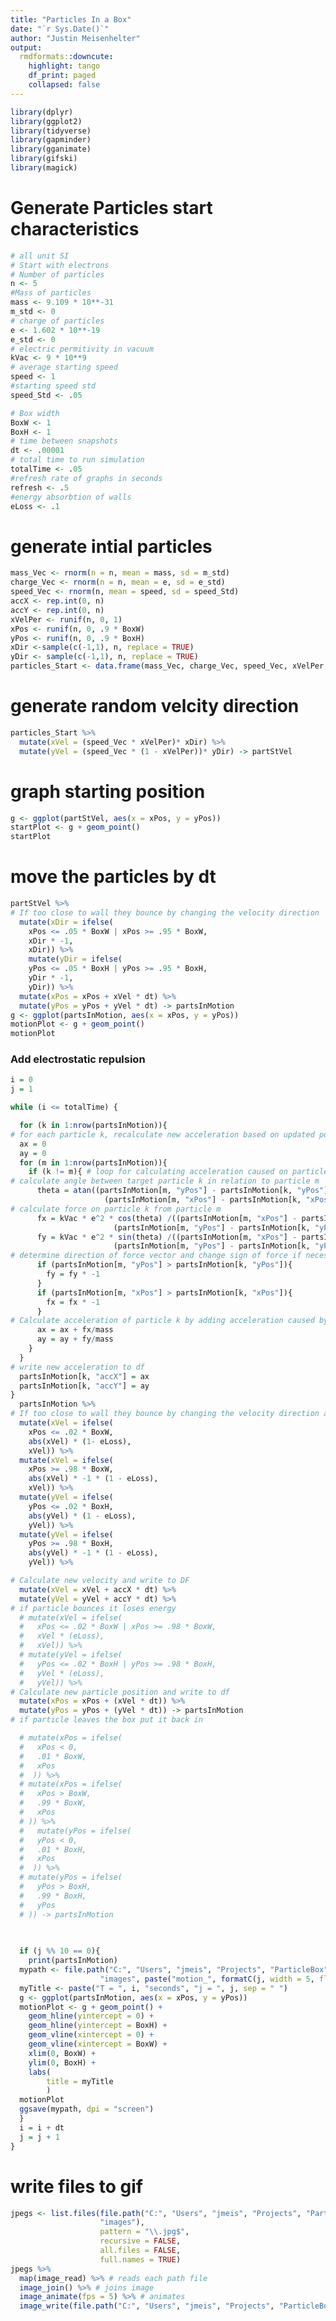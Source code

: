 ```yaml
---
title: "Particles In a Box"
date: "`r Sys.Date()`"
author: "Justin Meisenhelter"
output: 
  rmdformats::downcute:
    highlight: tango
    df_print: paged
    collapsed: false
---
```

```r
library(dplyr)
library(ggplot2)
library(tidyverse)
library(gapminder)
library(gganimate)
library(gifski)
library(magick)
```


# Generate Particles start characteristics
```r

# all unit SI
# Start with electrons
# Number of particles
n <- 5
#Mass of particles
mass <- 9.109 * 10**-31
m_std <- 0
# charge of particles
e <- 1.602 * 10**-19
e_std <- 0
# electric permitivity in vacuum
kVac <- 9 * 10**9
# average starting speed
speed <- 1
#starting speed std
speed_Std <- .05

# Box width
BoxW <- 1
BoxH <- 1
# time between snapshots
dt <- .00001
# total time to run simulation
totalTime <- .05
#refresh rate of graphs in seconds
refresh <- .5
#energy absorbtion of walls
eLoss <- .1

```
 
# generate intial particles
```r
mass_Vec <- rnorm(n = n, mean = mass, sd = m_std)
charge_Vec <- rnorm(n = n, mean = e, sd = e_std)
speed_Vec <- rnorm(n, mean = speed, sd = speed_Std)
accX <- rep.int(0, n)
accY <- rep.int(0, n)
xVelPer <- runif(n, 0, 1)
xPos <- runif(n, 0, .9 * BoxW)
yPos <- runif(n, 0, .9 * BoxH)
xDir <-sample(c(-1,1), n, replace = TRUE)
yDir <- sample(c(-1,1), n, replace = TRUE)
particles_Start <- data.frame(mass_Vec, charge_Vec, speed_Vec, xVelPer, xPos, yPos, xDir, yDir, accY, accX)
```
# generate random velcity direction
```r
particles_Start %>%
  mutate(xVel = (speed_Vec * xVelPer)* xDir) %>%
  mutate(yVel = (speed_Vec * (1 - xVelPer))* yDir) -> partStVel

```
# graph starting position
```r
g <- ggplot(partStVel, aes(x = xPos, y = yPos))
startPlot <- g + geom_point()
startPlot
```
# move the particles by dt
```r
partStVel %>%
# If too close to wall they bounce by changing the velocity direction
  mutate(xDir = ifelse(
    xPos <= .05 * BoxW | xPos >= .95 * BoxW, 
    xDir * -1,
    xDir)) %>%
    mutate(yDir = ifelse(
    yPos <= .05 * BoxH | yPos >= .95 * BoxH, 
    yDir * -1,
    yDir)) %>%
  mutate(xPos = xPos + xVel * dt) %>%
  mutate(yPos = yPos + yVel * dt) -> partsInMotion
g <- ggplot(partsInMotion, aes(x = xPos, y = yPos))
motionPlot <- g + geom_point()
motionPlot
```
### Add electrostatic repulsion
```r
i = 0
j = 1

while (i <= totalTime) {

  for (k in 1:nrow(partsInMotion)){
# for each particle k, recalculate new acceleration based on updated position
  ax = 0
  ay = 0
  for (m in 1:nrow(partsInMotion)){
    if (k != m){ # loop for calculating acceleration caused on particle k from particle m
# calculate angle between target particle k in relation to particle m
      theta = atan((partsInMotion[m, "yPos"] - partsInMotion[k, "yPos"])/
                     (partsInMotion[m, "xPos"] - partsInMotion[k, "xPos"]))
# calculate force on particle k from particle m
      fx = kVac * e^2 * cos(theta) /((partsInMotion[m, "xPos"] - partsInMotion[k, "xPos"])^2 -
                       (partsInMotion[m, "yPos"] - partsInMotion[k, "yPos"])^2)
      fy = kVac * e^2 * sin(theta) /((partsInMotion[m, "xPos"] - partsInMotion[k, "xPos"])^2 -
                       (partsInMotion[m, "yPos"] - partsInMotion[k, "yPos"])^2)
# determine direction of force vector and change sign of force if necessary
      if (partsInMotion[m, "yPos"] > partsInMotion[k, "yPos"]){
        fy = fy * -1
      }
      if (partsInMotion[m, "xPos"] > partsInMotion[k, "xPos"]){
        fx = fx * -1
      }
# Calculate acceleration of particle k by adding acceleration caused by particle m
      ax = ax + fx/mass
      ay = ay + fy/mass
    }
  }
# write new acceleration to df
  partsInMotion[k, "accX"] = ax
  partsInMotion[k, "accY"] = ay
}
  partsInMotion %>%
# If too close to wall they bounce by changing the velocity direction and lose energy
  mutate(xVel = ifelse(
    xPos <= .02 * BoxW, 
    abs(xVel) * (1- eLoss),
    xVel)) %>%
  mutate(xVel = ifelse(
    xPos >= .98 * BoxW,
    abs(xVel) * -1 * (1 - eLoss),
    xVel)) %>%
  mutate(yVel = ifelse(
    yPos <= .02 * BoxH,
    abs(yVel) * (1 - eLoss),
    yVel)) %>%
  mutate(yVel = ifelse(
    yPos >= .98 * BoxH,
    abs(yVel) * -1 * (1 - eLoss),
    yVel)) %>%

# Calculate new velocity and write to DF
  mutate(xVel = xVel + accX * dt) %>%
  mutate(yVel = yVel + accY * dt) %>%
# if particle bounces it loses energy
  # mutate(xVel = ifelse(
  #   xPos <= .02 * BoxW | xPos >= .98 * BoxW,
  #   xVel * (eLoss),
  #   xVel)) %>%
  # mutate(yVel = ifelse(
  #   yPos <= .02 * BoxH | yPos >= .98 * BoxH,
  #   yVel * (eLoss),
  #   yVel)) %>%
# Calculate new particle position and write to df
  mutate(xPos = xPos + (xVel * dt)) %>%
  mutate(yPos = yPos + (yVel * dt)) -> partsInMotion
# if particle leaves the box put it back in

  # mutate(xPos = ifelse(
  #   xPos < 0,
  #   .01 * BoxW,
  #   xPos
  #  )) %>%
  # mutate(xPos = ifelse(
  #   xPos > BoxW,
  #   .99 * BoxW,
  #   xPos
  # )) %>%
  #   mutate(yPos = ifelse(
  #   yPos < 0,
  #   .01 * BoxH,
  #   xPos
  #  )) %>%
  # mutate(yPos = ifelse(
  #   yPos > BoxH,
  #   .99 * BoxH,
  #   yPos
  # )) -> partsInMotion
  
    

  if (j %% 10 == 0){ 
    print(partsInMotion)
  mypath <- file.path("C:", "Users", "jmeis", "Projects", "ParticleBox",
                    "images", paste("motion_", formatC(j, width = 5, flag="0"), ".jpg", sep = ""))
  myTitle <- paste("T = ", i, "seconds", "j = ", j, sep = " ")
  g <- ggplot(partsInMotion, aes(x = xPos, y = yPos))
  motionPlot <- g + geom_point() + 
    geom_hline(yintercept = 0) +
    geom_hline(yintercept = BoxH) +
    geom_vline(xintercept = 0) +
    geom_vline(xintercept = BoxW) +
    xlim(0, BoxW) +
    ylim(0, BoxH) +
    labs(
        title = myTitle
        )
  motionPlot
  ggsave(mypath, dpi = "screen")
  }
  i = i + dt
  j = j + 1
}
```
# write files to gif
```r
jpegs <- list.files(file.path("C:", "Users", "jmeis", "Projects", "ParticleBox",
                    "images"),
                    pattern = "\\.jpg$",
                    recursive = FALSE,
                    all.files = FALSE,
                    full.names = TRUE)
jpegs %>%
  map(image_read) %>% # reads each path file
  image_join() %>% # joins image
  image_animate(fps = 5) %>% # animates
  image_write(file.path("C:", "Users", "jmeis", "Projects", "ParticleBox","All_plots.gif"))
```







